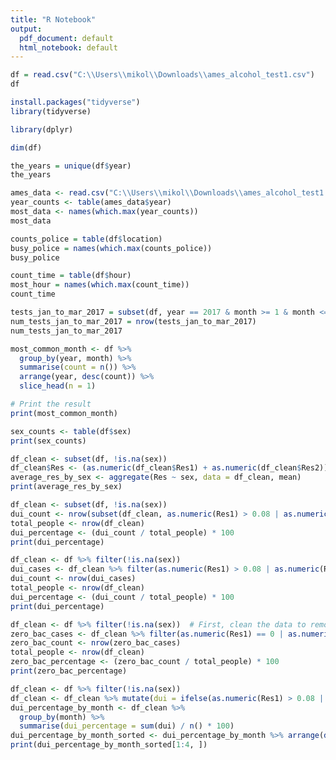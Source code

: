 ---
title: "R Notebook"
output:
  pdf_document: default
  html_notebook: default
---
```{r}
df = read.csv("C:\\Users\\mikol\\Downloads\\ames_alcohol_test1.csv")
df
```
```{r}
install.packages("tidyverse")
library(tidyverse)
```
```{r}
library(dplyr)
```


```{r}
dim(df)
```
```{r}
the_years = unique(df$year)
the_years
```
```{r}
ames_data <- read.csv("C:\\Users\\mikol\\Downloads\\ames_alcohol_test1.csv")
year_counts <- table(ames_data$year)
most_data <- names(which.max(year_counts))
most_data

```
```{r}
counts_police = table(df$location)
busy_police = names(which.max(counts_police))
busy_police

```
```{r}
count_time = table(df$hour)
most_hour = names(which.max(count_time))
count_time
```

```{r}
tests_jan_to_mar_2017 = subset(df, year == 2017 & month >= 1 & month <= 3)
num_tests_jan_to_mar_2017 = nrow(tests_jan_to_mar_2017)
num_tests_jan_to_mar_2017
```
```{r}
most_common_month <- df %>%
  group_by(year, month) %>%
  summarise(count = n()) %>%
  arrange(year, desc(count)) %>%
  slice_head(n = 1)

# Print the result
print(most_common_month)
```


```{r}
sex_counts <- table(df$sex)
print(sex_counts)
```


```{r}
df_clean <- subset(df, !is.na(sex))
df_clean$Res <- (as.numeric(df_clean$Res1) + as.numeric(df_clean$Res2)) / 2
average_res_by_sex <- aggregate(Res ~ sex, data = df_clean, mean)
print(average_res_by_sex)
```

```{r}
df_clean <- subset(df, !is.na(sex))
dui_count <- nrow(subset(df_clean, as.numeric(Res1) > 0.08 | as.numeric(Res2) > 0.08))
total_people <- nrow(df_clean)
dui_percentage <- (dui_count / total_people) * 100
print(dui_percentage)
```

```{r}
df_clean <- df %>% filter(!is.na(sex))
dui_cases <- df_clean %>% filter(as.numeric(Res1) > 0.08 | as.numeric(Res2) > 0.08)
dui_count <- nrow(dui_cases)
total_people <- nrow(df_clean)
dui_percentage <- (dui_count / total_people) * 100
print(dui_percentage)
```

```{r}
df_clean <- df %>% filter(!is.na(sex))  # First, clean the data to remove missing 'sex' values
zero_bac_cases <- df_clean %>% filter(as.numeric(Res1) == 0 | as.numeric(Res2) == 0)
zero_bac_count <- nrow(zero_bac_cases)
total_people <- nrow(df_clean)
zero_bac_percentage <- (zero_bac_count / total_people) * 100
print(zero_bac_percentage)
```

```{r}
df_clean <- df %>% filter(!is.na(sex))
df_clean <- df_clean %>% mutate(dui = ifelse(as.numeric(Res1) > 0.08 | as.numeric(Res2) > 0.08, 1, 0))
dui_percentage_by_month <- df_clean %>%
  group_by(month) %>%
  summarise(dui_percentage = sum(dui) / n() * 100)
dui_percentage_by_month_sorted <- dui_percentage_by_month %>% arrange(desc(dui_percentage))
print(dui_percentage_by_month_sorted[1:4, ])
```

